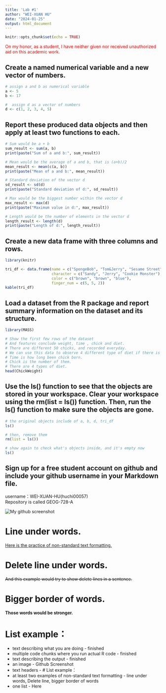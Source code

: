 ```yaml
---
title: 'Lab #1'
author: "WEI-XUAN HU"
date: "2024-01-25"
output: html_document
---
```


```r
knitr::opts_chunk$set(echo = TRUE)
```

<font color="#FF0000">On my honor, as a student, I have neither given nor received unauthorized aid on this academic work.</font>

## Create a named numerical variable and a new vector of numbers.

```r
# assign a and b as numerical variable
a <- 5
b <- 17

#  assign d as a vector of numbers
d <- c(1, 2, 3, 4, 5)
```

## Report these produced data objects and then apply at least two functions to each.

```r
# Sum would be a + b
sum_result <- sum(a, b)
print(paste("Sum of a and b:", sum_result))

# Mean would be the average of a and b, that is (a+b)/2
mean_result <- mean(c(a, b))
print(paste("Mean of a and b:", mean_result))

# Standard deviation of the vector d 
sd_result <- sd(d)
print(paste("Standard deviation of d:", sd_result))

# Max would be the biggest number within the vector d 
max_result <- max(d)
print(paste("Maximum value in d:", max_result))

# Length would be the number of elements in the vector d 
length_result <- length(d)
print(paste("Length of d:", length_result))

```

## Create a new data frame with three columns and rows.

```r
library(knitr)

tri_df <- data.frame(name = c("SpongeBob", "Tom&Jerry", "Sesame Street"),
                     character = c("Sandy", "Jerry", "Cookie Monster"),
                     color = c("brown", "brown", "blue"),
                     finger_num = c(5, 5, 2))
kable(tri_df)
```

## Load a dataset from the R package and report summary information on the dataset and its structure.

```r
library(MASS)

# Show the first few rows of the dataset
# And features conclude weight, time , chick and diet.
# There are different 50 chicks, and recorded everyday.
# We can use this data to observe 4 different type of diet if there is any impacts on them.
# Time is how long been chick born.
# Chick is the number of them.
# There are 4 types of diet.
head(ChickWeight)
```

## Use the ls() function to see that the objects are stored in your workspace. Clear your workspace using the rm(list = ls()) function. Then, run the ls() function to make sure the objects are gone.

```r
# the original objects include of a, b, d, tri_df
ls()

# then, remove them
rm(list = ls())

# show again to check what's objects inside, and it's empty now
ls()
```

## Sign up for a free student account on github and include your github username in your Markdown file.

username：WEI-XUAN-HU(huchi00057)\
Repository is called GEOG-728-A \

![My github screenshot](https://i.imgur.com/gJIihXE.png) \


# Line under words.
<u>Here is the practice of non-standard text formatting.</u>

# Delete line under words.
~~And this example would try to show delete lines in a sentence.~~

# Bigger border of words.
**Those words would be stronger.**

# List example：

-   text describing what you are doing - finished
-   multiple code chunks where you run actual R code - finished
-   text describing the output - finished
-   an image - Github Screenshot
-   text headers - \# List example：
-   at least two examples of non-standard text formatting - line under words, Delete line, bigger border of words
-   one list - Here
